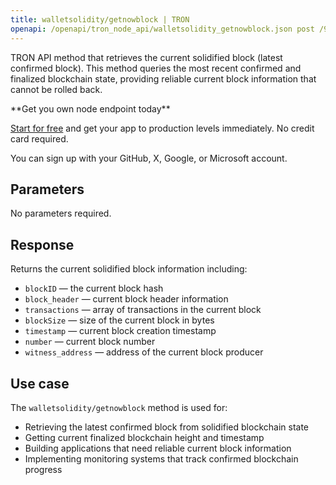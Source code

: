 ```yaml
---
title: walletsolidity/getnowblock | TRON
openapi: /openapi/tron_node_api/walletsolidity_getnowblock.json post /95e61622bf6a8af293978377718e3b77/walletsolidity/getnowblock
---
```


TRON API method that retrieves the current solidified block (latest confirmed block). This method queries the most recent confirmed and finalized blockchain state, providing reliable current block information that cannot be rolled back.

<Check>
**Get you own node endpoint today**

[Start for free](https://console.chainstack.com/) and get your app to production levels immediately. No credit card required.

You can sign up with your GitHub, X, Google, or Microsoft account.
</Check>

## Parameters

No parameters required.

## Response  

Returns the current solidified block information including:

- `blockID` — the current block hash
- `block_header` — current block header information
- `transactions` — array of transactions in the current block
- `blockSize` — size of the current block in bytes
- `timestamp` — current block creation timestamp
- `number` — current block number
- `witness_address` — address of the current block producer

## Use case

The `walletsolidity/getnowblock` method is used for:

- Retrieving the latest confirmed block from solidified blockchain state
- Getting current finalized blockchain height and timestamp
- Building applications that need reliable current block information
- Implementing monitoring systems that track confirmed blockchain progress